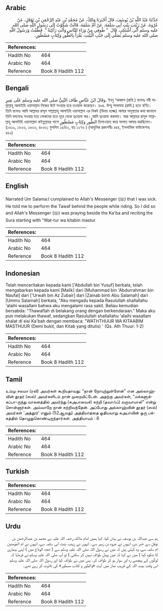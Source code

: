 ## Arabic


<div dir="rtl" lang="ar" style={{fontSize:'larger',backgroundColor:'#f8f9fa',padding:20}}>
حَدَّثَنَا عَبْدُ اللَّهِ بْنُ يُوسُفَ، قَالَ أَخْبَرَنَا مَالِكٌ، عَنْ مُحَمَّدِ بْنِ عَبْدِ الرَّحْمَنِ بْنِ نَوْفَلٍ، عَنْ عُرْوَةَ، عَنْ زَيْنَبَ بِنْتِ أَبِي سَلَمَةَ، عَنْ أُمِّ سَلَمَةَ، قَالَتْ شَكَوْتُ إِلَى رَسُولِ اللَّهِ صلى الله عليه وسلم أَنِّي أَشْتَكِي‏.‏ قَالَ ‏ "‏ طُوفِي مِنْ وَرَاءِ النَّاسِ وَأَنْتِ رَاكِبَةٌ ‏"‏‏.‏ فَطُفْتُ وَرَسُولُ اللَّهِ صلى الله عليه وسلم يُصَلِّي إِلَى جَنْبِ الْبَيْتِ، يَقْرَأُ بِالطُّورِ وَكِتَابٍ مَسْطُورٍ‏.‏
</div>
<div style={{backgroundColor:'#f8f9fa',padding:20, marginBottom: 10}}><table> <thead> <tr> <th>References:</th> <th></th> </tr> </thead> <tbody><tr><td>Hadith No</td><td>464</td></tr><tr><td>Arabic No</td><td>464</td></tr><tr><td>Reference</td><td>Book 8 Hadith 112</td></tr></tbody></table></div>

## Bengali


<div dir="ltr" lang="bn" style={{fontSize:'larger',backgroundColor:'#f8f9fa',padding:20}}>
وَقَالَ ابْنُ عَبَّاسٍ طَافَ النَّبِيُّ صلى الله عليه وسلم عَلَى بَعِيرٍ. ইবনু ‘আব্বাস (রাযি.) বলেনঃ নবী সাল্লাল্লাহু আলাইহি ওয়াসাল্লাম নিজের উটে সওয়ার হয়ে তওয়াফ করেছেন। ৪৬৪. উম্মু সালামাহ (রাযি.) হতে বর্ণিত। তিনি বলেনঃ আমি আল্লাহর রাসূল সাল্লাল্লাহু আলাইহি ওয়াসাল্লাম এর নিকট (বিদায় হজ্জে) আমার অসুস্থতার কথা জানালে তিনি বললেনঃ সওয়ার হয়ে লোকদের হতে দূরে থেকে ত্বওয়াফ কর। আমি ত্বওয়াফ করলাম। আর আল্লাহর রাসূল সাল্লাল্লাহু আলাইহি ওয়াসাল্লাম বাইতুল্লাহর পাশে الطُّورِ وَكِتَابٍ مَسْطُورٍ তিলাওয়াত করে সালাত আদায় করছিলেন। (১৬১৯, ১৬২৬, ১৬৩৩, ৪৮৫৩; মুসলিম ১৫/৪২, হাঃ ১২৭৬ ) (আধুনিক প্রকাশনীঃ ৪৪৪, ইসলামিক ফাউন্ডেশনঃ ৪৫০)
</div>
<div style={{backgroundColor:'#f8f9fa',padding:20, marginBottom: 10}}><table> <thead> <tr> <th>References:</th> <th></th> </tr> </thead> <tbody><tr><td>Hadith No</td><td>464</td></tr><tr><td>Arabic No</td><td>464</td></tr><tr><td>Reference</td><td>Book 8 Hadith 112</td></tr></tbody></table></div>

## English


<div dir="ltr" lang="en" style={{fontSize:'larger',backgroundColor:'#f8f9fa',padding:20}}>
Narrated Um Salama:I complained to Allah's Messenger (ﷺ) that I was sick. He told me to perform the Tawaf behind the people while riding. So I did so and Allah's Messenger (ﷺ) was praying beside the Ka'ba and reciting the Sura starting with "Wat-tur wa kitabin mastur
</div>
<div style={{backgroundColor:'#f8f9fa',padding:20, marginBottom: 10}}><table> <thead> <tr> <th>References:</th> <th></th> </tr> </thead> <tbody><tr><td>Hadith No</td><td>464</td></tr><tr><td>Arabic No</td><td>464</td></tr><tr><td>Reference</td><td>Book 8 Hadith 112</td></tr></tbody></table></div>

## Indonesian


<div dir="ltr" lang="id" style={{fontSize:'larger',backgroundColor:'#f8f9fa',padding:20}}>
Telah menceritakan kepada kami ['Abdullah bin Yusuf] berkata, telah mengabarkan kepada kami [Malik] dari [Muhammad bin 'Abdurrahman bin Naufal] dari ['Urwah bin Az Zubair] dari [Zainab binti Abu Salamah] dari [Ummu Salamah] berkata, "Aku mengadu kepada Rasulullah shallallahu 'alaihi wasallam bahwa aku mengalami rasa sakit. Beliau kemudian bersabda: "Thawaflah di belakang orang dengan berkendaraan." Maka aku pun melakukan thawaf, sedangkan Rasulullah shallallahu 'alaihi wasallam shalat di sisi Ka'bah dengan membaca: "WATHTHUUR WA KITAABIM MASTHUUR (Demi bukit, dan Kitab yang ditulis) ' (Qs. Ath Thuur: 1-2)
</div>
<div style={{backgroundColor:'#f8f9fa',padding:20, marginBottom: 10}}><table> <thead> <tr> <th>References:</th> <th></th> </tr> </thead> <tbody><tr><td>Hadith No</td><td>464</td></tr><tr><td>Arabic No</td><td>464</td></tr><tr><td>Reference</td><td>Book 8 Hadith 112</td></tr></tbody></table></div>

## Tamil


<div dir="ltr" lang="ta" style={{fontSize:'larger',backgroundColor:'#f8f9fa',padding:20}}>
உம்மு சலமா (ரலி) அவர்கள் கூறியதாவது: “நான் நோயுற்றுள்ளேன்” என அல்லாஹ்வின் தூதர் (ஸல்) அவர்களிடம் நான் முறையிட்டேன். அதற்கு அவர்கள், “மக்களுக்கப்பா-ருந்து வாகனத்தில் அமர்ந்து (கஅபாவைச்) சுற்றி (தவாஃப்) வருவாயாக!” என்று சொன்னார்கள். அவ்வாறே நான் சுற்றிவந்தேன். அப்போது அல்லாஹ்வின் தூதர் (ஸல்) அவர்கள் ‘அத்தூர்’ எனும் (52ஆவது) அத்தியாத்தை ஓதியவாறு கஅபாவின் ஒரு பக்கத்தில் தொழுதுகொண்டிருந்தார்கள். அத்தியாயம் : 8
</div>
<div style={{backgroundColor:'#f8f9fa',padding:20, marginBottom: 10}}><table> <thead> <tr> <th>References:</th> <th></th> </tr> </thead> <tbody><tr><td>Hadith No</td><td>464</td></tr><tr><td>Arabic No</td><td>464</td></tr><tr><td>Reference</td><td>Book 8 Hadith 112</td></tr></tbody></table></div>

## Turkish


<div dir="ltr" lang="tr" style={{fontSize:'larger',backgroundColor:'#f8f9fa',padding:20}}>

</div>
<div style={{backgroundColor:'#f8f9fa',padding:20, marginBottom: 10}}><table> <thead> <tr> <th>References:</th> <th></th> </tr> </thead> <tbody><tr><td>Hadith No</td><td>464</td></tr><tr><td>Arabic No</td><td>464</td></tr><tr><td>Reference</td><td>Book 8 Hadith 112</td></tr></tbody></table></div>

## Urdu


<div dir="rtl" lang="ur" style={{fontSize:'larger',backgroundColor:'#f8f9fa',padding:20}}>
ہم سے عبداللہ بن یوسف نے بیان کیا، کہا ہمیں امام مالک رحمہ اللہ علیہ نے محمد بن عبدالرحمٰن بن نوفل سے خبر دی، انہوں نے عروہ بن زبیر سے۔ انہوں نے زینب بنت ابی سلمہ سے، انہوں نے ام المؤمنین ام سلمہ سے، وہ کہتی ہیں کہ میں نے رسول اللہ صلی اللہ علیہ وسلم سے ( حجۃ الوداع میں ) اپنی بیماری کا شکوہ کیا ( میں نے کہا کہ میں پیدل طواف نہیں کر سکتی ) تو آپ صلی اللہ علیہ وسلم نے فرمایا کہ لوگوں کے پیچھے رہ اور سوار ہو کر طواف کر۔ پس میں نے طواف کیا اور رسول اللہ صلی اللہ علیہ وسلم اس وقت بیت اللہ کے قریب نماز میں آیت «والطور و کتاب مسطور» کی تلاوت کر رہے تھے۔
</div>
<div style={{backgroundColor:'#f8f9fa',padding:20, marginBottom: 10}}><table> <thead> <tr> <th>References:</th> <th></th> </tr> </thead> <tbody><tr><td>Hadith No</td><td>464</td></tr><tr><td>Arabic No</td><td>464</td></tr><tr><td>Reference</td><td>Book 8 Hadith 112</td></tr></tbody></table></div>
